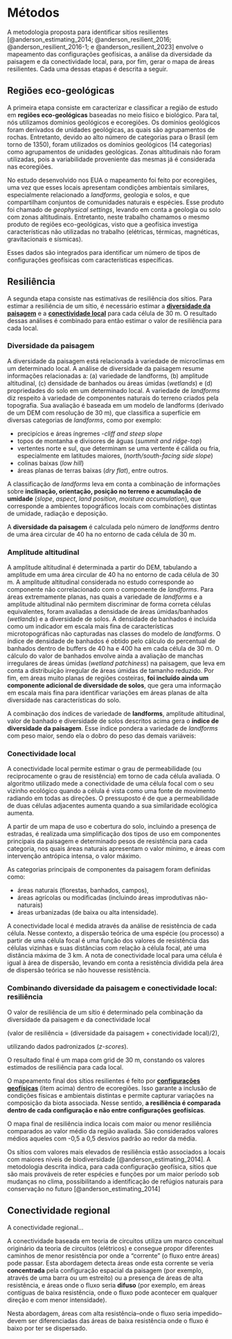 # Métodos

A metodologia proposta para identificar sítios resilientes [@anderson_estimating_2014; @anderson_resilient_2016; @anderson_resilient_2016-1; e @anderson_resilient_2023] envolve o mapeamento das configurações geofísicas, a análise da diversidade da paisagem e da conectividade local, para, por fim, gerar o mapa de áreas resilientes. 
Cada uma dessas etapas é descrita a seguir.

 
## Regiões eco-geológicas

A primeira etapa consiste em caracterizar e classificar a região de estudo em __regiões eco-geológicas__ baseadas no meio físico e biológico. Para tal, nós utilizamos domínios geológicos e ecoregiões.
Os domínios geológicos foram derivados de unidades geológicas, as quais são agrupamentos de rochas. Entretanto, devido ao alto número de categorias para o Brasil (em torno de 1350), foram utilizados os domínios geológicos (14 categorias) como agrupamentos de unidades geológicas.
Zonas altitudinais não foram utilizadas, pois a variabilidade proveniente das mesmas já é considerada nas ecoregiões.

No estudo desenvolvido nos EUA o mapeamento foi feito por ecoregiões, uma vez que esses locais apresentam condições ambientais similares, especialmente relacionado a _landforms_, geologia e solos, e que compartilham conjuntos de comunidades naturais e espécies. Esse produto foi chamado de _geophysical settings_, levando em conta a geologia ou solo com zonas altitudinais. Entretanto, neste trabalho chamamos o mesmo produto de regiões eco-geológicas, visto que a geofísica investiga características não utilizadas no trabalho (elétricas, térmicas, magnéticas, gravitacionais e sísmicas). <!-- Será que isso aqui fica em metodologia? A parte de nomenclatura a gente menciona? -->

<!-- As configurações geofísicas são definidas como a combinação de uma zona altitudinal e da classe geológica (rocha ou substrato superficial).-->
<!-- Como não usamos zona altitudinal, talvez seja interessante deixar fora. -->
<!-- As zonas altitudinais e as classes geológicas foram desenvolvidas para corresponder com mudanças perceptíveis em comunidades e espécies.  -->

<!-- Conjuntos de dados necessários para essa análise incluem: geologia (_bedrock geology_), solo, altitude (obtido de um modelo digital de elevação  – _digital elevation model_ ou DEM com resolução de 30 m) e _landforms_ (derivado do DEM). -->

Esses dados são integrados para identificar um número de tipos de configurações geofísicas com características específicas.

## Resiliência

A segunda etapa consiste nas estimativas de resiliência dos sítios.
Para estimar a resiliência de um sítio, é necessário estimar a [__diversidade da paisagem__](#diversidade-da-paisagem) e a [__conectividade local__](#conectividade-local) para cada célula de 30 m.
O resultado dessas análises é combinado para então estimar o valor de resiliência para cada local.


### Diversidade da paisagem 

A diversidade da paisagem está relacionada à variedade de microclimas em um determinado local.
A análise de diversidade da paisagem resume informações relacionadas a:
(a) variedade de landforms, (b) amplitude altitudinal, (c) densidade de banhados ou áreas úmidas (_wetlands_) e (d) propriedades do solo em um determinado local. 
A variedade de _landforms_ diz respeito à variedade de componentes naturais do terreno criados pela topografia.
Sua avaliação é baseada em um modelo de landforms (derivado de um DEM com resolução de 30 m), que classifica a superfície em diversas categorias de _landforms_, como por exemplo:

+ precipícios e áreas íngremes -_cliff and steep slope_
+ topos de montanha e divisores de águas (_summit and ridge-top_)
+ vertentes norte e sul, que determinam se uma vertente é cálida ou fria, especialmente em latitudes maiores, (_north/south-facing side slope_)
+ colinas baixas (_low hill_)
+ áreas planas de terras baixas (_dry flat_), entre outros.

A classificação de _landforms_ leva em conta a combinação de informações sobre __inclinação, orientação, posição no terreno e acumulação de umidade__ (_slope_, _aspect_, _land position_, _moisture accumulation_), que corresponde a ambientes topográficos locais com combinações distintas de umidade, radiação e deposição.

A __diversidade da paisagem__ é calculada pelo número de _landforms_ dentro de uma área circular de 40 ha no entorno de cada célula de 30 m.

 <!-- checar isto! --> 

### Amplitude altitudinal

A amplitude altitudinal é determinada a partir do DEM, tabulando a amplitude em uma área circular de 40 ha no entorno de cada célula de 30 m.
A amplitude altitudinal considerada no estudo corresponde ao componente não correlacionado com o componente de _landforms_.
Para áreas extremamente planas, nas quais a variedade de _landforms_ e a amplitude altitudinal não permitem discriminar de forma correta células equivalentes, foram avaliadas a densidade de áreas úmidas/banhados (_wetlands_) e a diversidade de solos. 
A densidade de banhados é incluída como um indicador em escala mais fina de características microtopográficas não capturadas nas classes do modelo de _landforms_.
O índice de densidade de banhados é obtido pelo cálculo do percentual de banhados dentro de buffers de 40 ha e 400 ha em cada célula de 30 m.
O cálculo do valor de banhados envolve ainda a avaliação de manchas irregulares de áreas úmidas (_wetland patchiness_) na paisagem, que leva em conta a distribuição irregular de áreas úmidas de tamanho reduzido.
Por fim, em áreas muito planas de regiões costeiras, __foi incluído ainda um componente adicional de diversidade de solos__, que gera uma informação em escala mais fina para identificar variações em áreas planas de alta diversidade nas características do solo.

A combinação dos índices de variedade de __landforms__, amplitude altitudinal, valor de banhado e diversidade de solos descritos acima gera o __índice de diversidade da paisagem__.
Esse índice pondera a variedade de _landforms_ com peso maior, sendo ela o dobro do peso das demais variáveis: 

 <!-- ${diversidade\_da\_paisagem} = 2\times{variedade\_de\_landforms} + \\
{amplitude\_altitudinal} + \\
{wetland\_density} + \\
{soil\_diversity}.$ --> 


### Conectividade local

A conectividade local permite estimar o grau de permeabilidade (ou reciprocamente o grau de resistência) em torno de cada célula avaliada.
O algoritmo utilizado mede a conectividade de uma célula focal com o seu vizinho ecológico quando a célula é vista como uma fonte de movimento radiando em todas as direções.
O pressuposto é de que a permeabilidade de duas células adjacentes aumenta quando a sua similaridade ecológica aumenta.

A partir de um mapa de uso e cobertura do solo, incluindo a presença de estradas, é realizada uma simplificação dos tipos de uso em componentes principais da paisagem e determinado pesos de resistência para cada categoria, nos quais áreas naturais apresentam o valor mínimo, e áreas com intervenção antrópica intensa, o valor máximo. 

As categorias principais de componentes da paisagem foram definidas como: 

+ áreas naturais (florestas, banhados, campos), 
+ áreas agrícolas ou modificadas (incluindo áreas improdutivas não-naturais)
+ áreas urbanizadas (de baixa ou alta intensidade).

A conectividade local é medida através da análise de resistência de cada célula.
Nesse contexto, a dispersão teórica de uma espécie (ou processo) a partir de uma célula focal é uma função dos valores de resistência das células vizinhas e suas distâncias com relação à célula focal, até uma distância máxima de 3 km.
A nota de conectividade local para uma célula é igual à área de dispersão, levando em conta a resistência dividida pela área de dispersão teórica se não houvesse resistência.

### Combinando diversidade da paisagem e conectividade local: resiliência

O valor de resiliência de um sítio é determinado pela combinação da diversidade da paisagem e da conectividade local

(valor de resiliência = (diversidade da paisagem + conectividade local)/2),

utilizando dados padronizados (_z-scores_).

O resultado final é um mapa com grid de 30 m, constando os valores estimados de resiliência para cada local.

O mapeamento final dos sítios resilientes é feito por [__configurações geofísicas__](#configurações-geofísicas) (item acima) dentro de ecoregiões.
Isso garante a inclusão de condições físicas e ambientais distintas e permite capturar variações na composição da biota associada.
Nesse sentido, __a resiliência é comparada dentro de cada configuração e não entre configurações geofísicas__.

O mapa final de resiliência indica locais com maior ou menor resiliência comparados ao valor médio da região avaliada.
São considerados valores médios aqueles com -0,5 a 0,5 desvios padrão ao redor da média.

Os sítios com valores mais elevados de resiliência estão associados a locais com maiores níveis de biodiversidade [@anderson_estimating_2014]. 
A metodologia descrita indica, para cada configuração geofísica, sítios que são mais prováveis de reter espécies e funções por um maior período sob mudanças no clima, possibilitando a identificação de refúgios naturais para conservação no futuro [@anderson_estimating_2014]

 <!-- As atividades previstas para o projeto serão divididas em duas etapas: a primeira se refere à aplicação da metodologia de mapeamento descrita acima; e a segunda corresponde ao refinamento e adaptação dela para a realidade dos diversos biomas brasileiros, que será feita a partir de discussões com especialistas. A partir da metodologia proposta, serão realizadas reuniões internas com a equipe e workshops com especialistas nas temáticas do projeto e com experiência em diversos biomas do Brasil para discussão da metodologia e sugestão de refinamento para a sua melhoria. Esses workshops terão como objetivo refinar a metodologia de forma que ela seja mais adequada às características dos ecossistemas e particularidades da região. Com base nas discussões com o grupo de especialistas, se espera incorporar possíveis novos elementos (variáveis) e validar a metodologia para o Brasil. O processo consistirá, portanto, da aplicação da abordagem desenvolvida, análise dos métodos, avaliação, complementação e validação dos resultados, e geração de mapas de áreas resilientes e conectadas em biomas brasileiros. --> 

## Conectividade regional 

A conectividade regional...

A conectividade baseada em teoria de circuitos utiliza um marco conceitual originário da teoria de circuitos (elétricos) e consegue propor diferentes caminhos de menor resistência por onde a "corrente" (o fluxo entre áreas) pode passar. 
Esta abordagem detecta áreas onde esta corrente se veria __concentrada__ pela configuração espacial da paisagem (por exemplo, através de uma barra ou um estreito) ou a presença de áreas de alta resistência, e áreas onde o fluxo seria __difuso__ (por exemplo, em áreas contíguas de baixa resistência, onde o fluxo pode acontecer em qualquer direção e com menor intensidade).

Nesta abordagem, áreas com alta resistência--onde o fluxo seria impedido--devem ser diferenciadas das áreas de baixa resistência onde o fluxo é baixo por ter se dispersado. 
